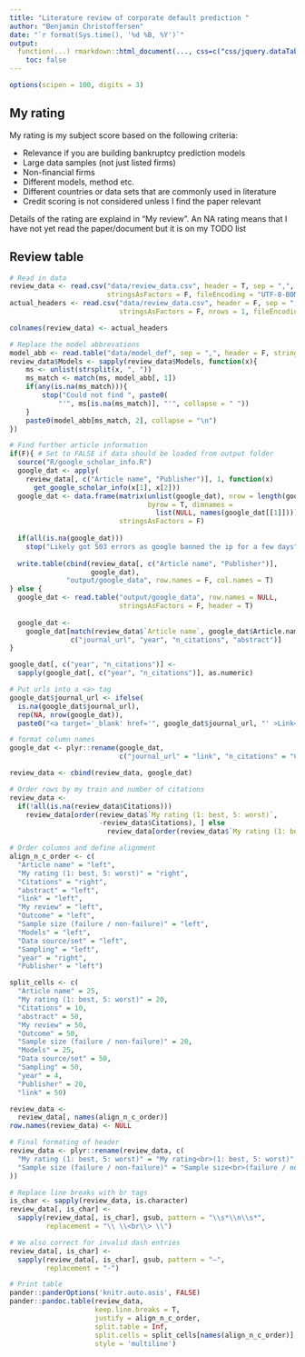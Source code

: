 ```yaml
---
title: "Literature review of corporate default prediction "
author: "Benjamin Christoffersen"
date: "`r format(Sys.time(), '%d %B, %Y')`"
output: 
  function(...) rmarkdown::html_document(..., css=c("css/jquery.dataTables.min.css", "css/style.css")):
    toc: false
---
```


```r
options(scipen = 100, digits = 3)
```

## My rating
My rating is my subject score based on the following criteria:

* Relevance if you are building bankruptcy prediction models
* Large data samples (not just listed firms)
* Non-financial firms
* Different models, method etc. 
* Different countries or data sets that are commonly used in literature
* Credit scoring is not considered unless I find the paper relevant

Details of the rating are explaind in "My review". An NA rating means that I have not yet read the paper/document but it is on my TODO list

## Review table

```r
# Read in data
review_data <- read.csv("data/review_data.csv", header = T, sep = ",", quote = '"', 
                        stringsAsFactors = F, fileEncoding = "UTF-8-BOM")
actual_headers <- read.csv("data/review_data.csv", header = F, sep = ",", quote = '"', 
                           stringsAsFactors = F, nrows = 1, fileEncoding = "UTF-8-BOM")

colnames(review_data) <- actual_headers

# Replace the model abbrevations 
model_abb <- read.table("data/model_def", sep = ",", header = F, stringsAsFactors = F)
review_data$Models <- sapply(review_data$Models, function(x){
    ms <- unlist(strsplit(x, ", "))
    ms_match <- match(ms, model_abb[, 1])
    if(any(is.na(ms_match))){
        stop("Could not find ", paste0(
            "'", ms[is.na(ms_match)], "'", collapse = " "))
    }
    paste0(model_abb[ms_match, 2], collapse = "\n")
})

# Find further article information
if(F){ # Set to FALSE if data should be loaded from output folder
  source("R/google_scholar_info.R")
  google_dat <- apply(
    review_data[, c("Article name", "Publisher")], 1, function(x)
      get_google_scholar_info(x[1], x[2]))
  google_dat <- data.frame(matrix(unlist(google_dat), nrow = length(google_dat), 
                                  byrow = T, dimnames = 
                                    list(NULL, names(google_dat[[1]]))), 
                           stringsAsFactors = F)
  
  if(all(is.na(google_dat)))
    stop("Likely got 503 errors as google banned the ip for a few days")
  
  write.table(cbind(review_data[, c("Article name", "Publisher")],
                    google_dat), 
              "output/google_data", row.names = F, col.names = T)
} else {
  google_dat <- read.table("output/google_data", row.names = NULL, 
                           stringsAsFactors = F, header = T)
  
  google_dat <- 
    google_dat[match(review_data$`Article name`, google_dat$Article.name), 
               c("journal_url", "year", "n_citations", "abstract")]
}

google_dat[, c("year", "n_citations")] <- 
  sapply(google_dat[, c("year", "n_citations")], as.numeric)

# Put urls into a <a> tag
google_dat$journal_url <- ifelse(
  is.na(google_dat$journal_url), 
  rep(NA, nrow(google_dat)), 
  paste0("<a target='_blank' href='", google_dat$journal_url, "' >Link</a>"))

# format column names
google_dat <- plyr::rename(google_dat, 
                           c("journal_url" = "link", "n_citations" = "Citations"))

review_data <- cbind(review_data, google_dat)

# Order rows by my train and number of citations
review_data <- 
  if(!all(is.na(review_data$Citations)))
    review_data[order(review_data$`My rating (1: best, 5: worst)`, 
                      -review_data$Citations), ] else
                        review_data[order(review_data$`My rating (1: best, 5: worst)`), ]

# Order columns and define alignment
align_n_c_order <- c(
  "Article name" = "left", 
  "My rating (1: best, 5: worst)" = "right", 
  "Citations" = "right", 
  "abstract" = "left",
  "link" = "left",
  "My review" = "left", 
  "Outcome" = "left", 
  "Sample size (failure / non-failure)" = "left",
  "Models" = "left", 
  "Data source/set" = "left", 
  "Sampling" = "left",
  "year" = "right", 
  "Publisher" = "left")

split_cells <- c(
  "Article name" = 25, 
  "My rating (1: best, 5: worst)" = 20, 
  "Citations" = 10, 
  "abstract" = 50,
  "My review" = 50, 
  "Outcome" = 50, 
  "Sample size (failure / non-failure)" = 20,
  "Models" = 25, 
  "Data source/set" = 50, 
  "Sampling" = 50,
  "year" = 4, 
  "Publisher" = 20,
  "link" = 50)

review_data <- 
  review_data[, names(align_n_c_order)]
row.names(review_data) <- NULL

# Final formating of header 
review_data <- plyr::rename(review_data, c(
  "My rating (1: best, 5: worst)" = "My rating<br>(1: best, 5: worst)",
  "Sample size (failure / non-failure)" = "Sample size<br>(failure / non-failure)"
))

# Replace line breaks with br tags
is_char <- sapply(review_data, is.character)
review_data[, is_char] <- 
  sapply(review_data[, is_char], gsub, pattern = "\\s*\\n\\s*",
         replacement = "\\ \\<br\\> \\")

# We also correct for invalid dash entries
review_data[, is_char] <- 
  sapply(review_data[, is_char], gsub, pattern = "–",
         replacement = "-")

# Print table
pander::panderOptions('knitr.auto.asis', FALSE)
pander::pandoc.table(review_data,
                     keep.line.breaks = T, 
                     justify = align_n_c_order, 
                     split.table = Inf,
                     split.cells = split_cells[names(align_n_c_order)],
                     style = 'multiline')
```

<script src="js/jquery.dataTables.min.js"></script>

<script type="text/javascript">
// Sort function for NA from https://datatables.net/forums/discussion/7446/numeric-sort-with-na-in-some-cells
$.fn.dataTableExt.oSort['numeric_ignore_nan-asc'] = function(x,y) {
if (isNaN(x) && isNaN(y)) return ((x < y) ? 1 : ((x > y) ? -1 : 0));

if (isNaN(x)) return 1;
if (isNaN(y)) return -1;

x = parseFloat( x );
y = parseFloat( y );
return ((x < y) ? -1 : ((x > y) ? 1 : 0));
};

$.fn.dataTableExt.oSort['numeric_ignore_nan-desc'] = function(x,y) {
if (isNaN(x) && isNaN(y)) return ((x < y) ? 1 : ((x > y) ? -1 : 0));

if (isNaN(x)) return 1;
if (isNaN(y)) return -1;

x = parseFloat( x );
y = parseFloat( y );
return ((x < y) ? 1 : ((x > y) ? -1 : 0));
};

$(document).ready(function(){
  $("#review-table > table > colgroup").remove();
  $("#review-table > table").removeAttr('width');
  $("#review-table > table").DataTable({
    "scrollY": "800px",
		"scrollX": true,
		"autoWidth": false,
		"pageLength": 4,
		"lengthMenu": [ 4, 10, 50, 100 ],
		"order": [[1, "asc" ], [2, "desc" ]],
    "columnDefs": [
      { "width": "18em", "targets": 0 },  // article name
      { "width": "9em", "type": "numeric_ignore_nan", "targets": 1 },   // rating
      { "width": "5em", "type": "numeric_ignore_nan", "targets": 2 },   // citations
      { "width": "30em", "targets": 3 },  // abstact
      { "width": "6em", "targets": 4 },   // link
      { "width": "30em", "targets": 5 },  // review
      { "width": "20em", "targets": 6 },  // outcome
      { "width": "20em", "targets": 7 },  // sample size
      { "width": "20em", "targets": 8 },  // models
      { "width": "30em", "targets": 9 },  // data set
      { "width": "20em", "targets": 10 }, // sampling
      { "width": "5em", "targets": 11 },  // year
      { "width": "10em", "targets": 12 }  // publisher
    ]
  });
});
</script>